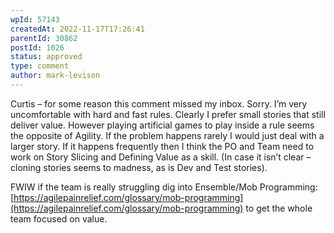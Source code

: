 ```yaml
---
wpId: 57143
createdAt: 2022-11-17T17:26:41
parentId: 30862
postId: 1026
status: approved
type: comment
author: mark-levison
---
```


Curtis – for some reason this comment missed my inbox. Sorry. I’m very uncomfortable with hard and fast rules. Clearly I prefer small stories that still deliver value. However playing artificial games to play inside a rule seems the opposite of Agility. If the problem happens rarely I would just deal with a larger story. If it happens frequently then I think the PO and Team need to work on Story Slicing and Defining Value as a skill. (In case it isn’t clear – cloning stories seems to madness, as is Dev and Test stories).

FWIW if the team is really struggling dig into Ensemble/Mob Programming: [https://agilepainrelief.com/glossary/mob-programming](https://agilepainrelief.com/glossary/mob-programming) to get the whole team focused on value.
